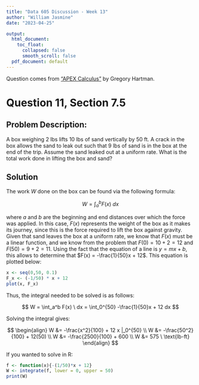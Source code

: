 ```yaml
---
title: "Data 605 Discussion - Week 13"
author: "William Jasmine"
date: "2023-04-25"

output:
  html_document:
    toc_float:
      collapsed: false
      smooth_scroll: false
  pdf_document: default
---
```



Question comes from ["APEX Calculus"](https://open.umn.edu/opentextbooks/textbooks/198) by Gregory Hartman.

# Question 11, Section 7.5
## Problem Description:

A box weighing 2 lbs lifts 10 lbs of sand vertically by 50 ft. A crack in the box allows the sand to leak out such that 9 lbs of sand is in the box at the end of the trip. Assume the sand leaked out at a uniform rate. What is the total work done in lifting the box and sand?

## Solution 

The work $W$ done on the box can be found via the following formula:

$$
\begin{equation}
W = \int_a^b F(x) \ dx 
\end{equation}
$$

where $a$ and $b$ are the beginning and end distances over which the force was applied. In this case, $F(x)$ represents the weight of the box as it makes its journey, since this is the force required to lift the box against gravity. Given that sand leaves the box at a uniform rate, we know that $F(x)$ must be a linear function, and we know from the problem that $F(0) = 10 + 2 = 12$ and $F(50) = 9 + 2 = 11$. Using the fact that the equation of a line is $y = mx + b$, this allows to determine that $F(x) = -\frac{1}{50}x + 12$. This equation is plotted below:

```r
x <- seq(0,50, 0.1)
F_x <- (-1/50) * x + 12
plot(x, F_x)
```

Thus, the integral needed to be solved is as follows: 

$$
W = \int_a^b F(x) \ dx = \int_0^{50} -\frac{1}{50}x + 12 dx 
$$

Solving the integral gives: 


$$
\begin{align}
W &= -\frac{x^2}{100} + 12 x |_0^{50} \\
W &= -\frac{50^2}{100} + 12(50) \\
W &= -\frac{2500}{100} + 600 \\
W &= 575 \ \text{lb-ft}
\end{align}
$$

If you wanted to solve in R:

```r
f <- function(x){-(1/50)*x + 12}
W <- integrate(f, lower = 0, upper = 50)
print(W)
```